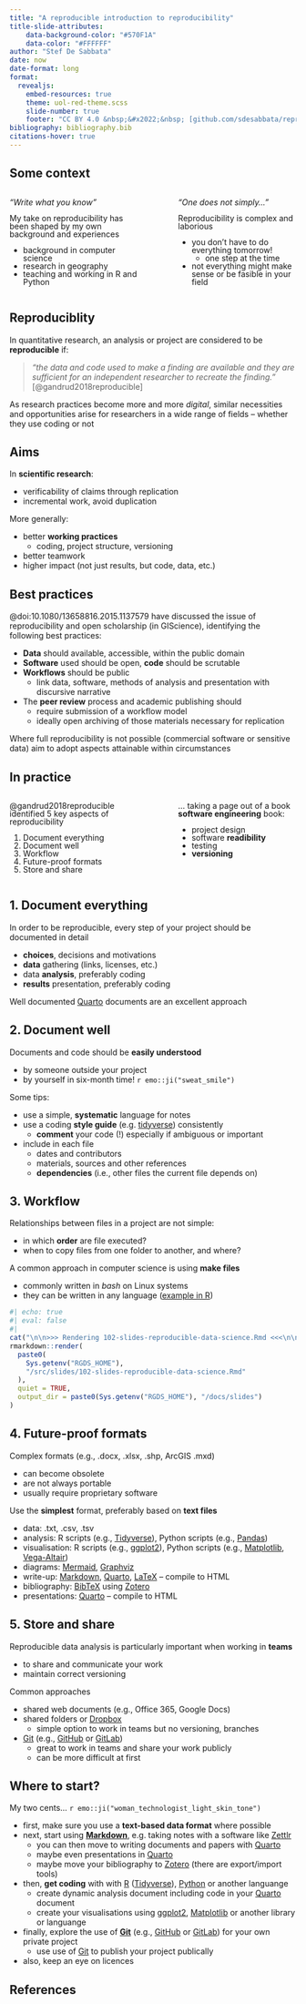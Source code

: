 ```yaml
---
title: "A reproducible introduction to reproducibility"
title-slide-attributes:
    data-background-color: "#570F1A"
    data-color: "#FFFFFF"
author: "Stef De Sabbata"
date: now
date-format: long
format: 
  revealjs:
    embed-resources: true
    theme: uol-red-theme.scss
    slide-number: true
    footer: "CC BY 4.0 &nbsp;&#x2022;&nbsp; [github.com/sdesabbata/reproduciblity](https://github.com/sdesabbata/reproduciblity) "
bibliography: bibliography.bib
citations-hover: true
---
```



## Some context


:::: {.columns style="line-height: 100%;"}
::: {.column width="50%"}

*"Write what you know"*

My take on reproducibility has been shaped by my own background and experiences

- background in computer science
- research in geography
- teaching and working in R and Python

:::
::: {.column width="5%"}
:::
::: {.column width="45%"}

*"One does not simply..."*

Reproducibility is complex and laborious

- you don't have to do everything tomorrow!
  - one step at the time
- not everything might make sense or be fasible in your field

:::
::::


## Reproduciblity

In quantitative research, an analysis or project are considered to be **reproducible** if:

> *"the data and code used to make a finding are available and they are sufficient for an independent researcher to recreate the finding."* [@gandrud2018reproducible]

As research practices become more and more *digital*, similar necessities and opportunities arise for researchers in a wide range of fields -- whether they use coding or not


## Aims

In **scientific research**:

- verificability of claims through replication
- incremental work, avoid duplication

More generally:

- better **working practices**
    - coding, project structure, versioning
- better teamwork
- higher impact (not just results, but code, data, etc.)



## Best practices {.smaller}

@doi:10.1080/13658816.2015.1137579 have discussed the issue of reproducibility and open scholarship (in GIScience), identifying the following best practices:

- **Data** should available, accessible, within the public domain
- **Software** used should be open, **code** should be scrutable
- **Workflows** should be public
  - link data, software, methods of analysis and presentation with discursive narrative
- The **peer review** process and academic publishing should 
  - require submission of a workflow model
  - ideally open archiving of those materials necessary for replication

Where full reproducibility is not possible (commercial software or sensitive data) aim to adopt aspects attainable within circumstances



## In practice

:::: {.columns style="line-height: 100%;"}
::: {.column width="50%"}

@gandrud2018reproducible identified 5 key aspects of reproducibility

1. Document everything
2. Document well
3. Workflow
4. Future-proof formats
5. Store and share

:::
::: {.column width="5%"}
:::
::: {.column width="45%"}


... taking a page out of a book **software engineering** book:

- project design
- software **readibility**
- testing
- **versioning**

:::
::::



## 1. Document everything

In order to be reproducible, every step of your project should be documented in detail

- **choices**, decisions and motivations
- **data** gathering (links, licenses, etc.)
- data **analysis**, preferably coding
- **results** presentation, preferably coding

Well documented [Quarto](https://quarto.org/) documents are an excellent approach


## 2. Document well {.smaller}

Documents and code should be **easily understood** 

- by someone outside your project
- by yourself in six-month time! `r emo::ji("sweat_smile")`

Some tips:

- use a simple, **systematic** language for notes
- use a coding **style guide** (e.g. [tidyverse](http://style.tidyverse.org/)) consistently
  - **comment** your code (!) especially if ambiguous or important
- include in each file 
  - dates and contributors
  - materials, sources and other references 
  - **dependencies** (i.e., other files the current file depends on)



## 3. Workflow {.smaller}

Relationships between files in a project are not simple:

- in which **order** are file executed?
- when to copy files from one folder to another, and where?

A common approach in computer science is using **make files**

- commonly written in *bash* on Linux systems
- they can be written in any language ([example in R](https://github.com/sdesabbata/r-for-geographic-data-science/blob/main/src/Make.R))


```r
#| echo: true
#| eval: false
#| 
cat("\n\n>>> Rendering 102-slides-reproducible-data-science.Rmd <<<\n\n")
rmarkdown::render(
  paste0(
    Sys.getenv("RGDS_HOME"), 
    "/src/slides/102-slides-reproducible-data-science.Rmd"
  ), 
  quiet = TRUE, 
  output_dir = paste0(Sys.getenv("RGDS_HOME"), "/docs/slides")
)

```



## 4. Future-proof formats {.smaller}

Complex formats (e.g., .docx, .xlsx, .shp, ArcGIS .mxd)

- can become obsolete
- are not always portable
- usually require proprietary software

Use the **simplest** format, preferably based on **text files**

- data: .txt, .csv, .tsv
- analysis: R scripts (e.g., [Tidyverse](https://www.tidyverse.org/)), Python scripts (e.g., [Pandas](https://pandas.pydata.org/))
- visualisation: R scripts (e.g., [ggplot2](https://ggplot2.tidyverse.org/)), Python scripts (e.g., [Matplotlib](https://matplotlib.org/), [Vega-Altair](https://altair-viz.github.io/))
- diagrams: [Mermaid](https://mermaid.js.org/#/), [Graphviz](https://graphviz.org/)
- write-up: [Markdown](https://daringfireball.net/projects/markdown/syntax), [Quarto](https://quarto.org/), [LaTeX](https://www.latex-project.org/) -- compile to HTML
- bibliography: [BibTeX](http://www.bibtex.org/) using [Zotero](https://www.zotero.org/)
- presentations: [Quarto](https://quarto.org/) -- compile to HTML



## 5. Store and share {.smaller}

Reproducible data analysis is particularly important when working in **teams**

- to share and communicate your work
- maintain correct versioning

Common approaches

- shared web documents (e.g., Office 365, Google Docs)
- shared folders or [Dropbox](https://www.dropbox.com)
    - simple option to work in teams but no versioning, branches
- [Git](https://git-scm.com) (e.g.,  [GitHub](https://github.com) or [GitLab](https://about.gitlab.com/))
    - great to work in teams and share your work publicly
    - can be more difficult at first


## Where to start? {.smaller}

My two cents... `r emo::ji("woman_technologist_light_skin_tone")`

- first, make sure you use a **text-based data format** where possible
- next, start using **[Markdown](https://daringfireball.net/projects/markdown/syntax)**, e.g. taking notes with a software like [Zettlr](https://www.zettlr.com/)
  - you can then move to writing documents and papers with [Quarto](https://quarto.org/)
  - maybe even presentations in [Quarto](https://quarto.org/)
  - maybe move your bibliography to [Zotero](https://www.zotero.org/) (there are export/import tools)
- then, **get coding** with with [R](https://www.r-project.org/) ([Tidyverse](https://www.tidyverse.org/)), [Python](https://www.python.org/) or another languange
  - create dynamic analysis document including code in your [Quarto](https://quarto.org/) document
  - create your visualisations using [ggplot2](https://ggplot2.tidyverse.org/), [Matplotlib](https://matplotlib.org/) or another library or languange
- finally, explore the use of **[Git](https://git-scm.com)** (e.g.,  [GitHub](https://github.com) or [GitLab](https://about.gitlab.com/)) for your own private project
  - use use of [Git](https://git-scm.com) to publish your project publically
- also, keep an eye on licences


## References

